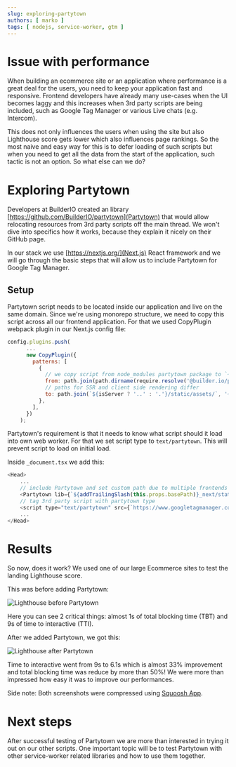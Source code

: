 ```yaml
---
slug: exploring-partytown
authors: [ marko ]
tags: [ nodejs, service-worker, gtm ]
---
```

# Issue with performance

When building an ecommerce site or an application where performance is a great deal for the users, you need to keep your application fast and responsive. Frontend developers have already many use-cases when the UI becomes laggy and this increases when 3rd party scripts are being included, such as Google Tag Manager or various Live chats (e.g. Intercom).

This does not only influences the users when using the site but also Lighthouse score gets lower which also influences page rankings. So the most naive and easy way for this is to defer loading of such scripts but when you need to get all the data from the start of the application, such tactic is not an option. So what else can we do?

# Exploring Partytown

Developers at BuilderIO created an library [https://github.com/BuilderIO/partytown](Partytown) that would allow relocating resources from 3rd party scripts off the main thread.
We won't dive into specifics how it works, because they explain it nicely on their GitHub page.

In our stack we use [https://nextjs.org/](Next.js) React framework and we will go through the basic steps that will allow us to include Partytown for Google Tag Manager.

## Setup

Partytown script needs to be located inside our application and live on the same domain. Since we're using monorepo structure, we need to copy this script across all our frontend application. For that we used CopyPlugin webpack plugin in our Next.js config file:

```javascript
config.plugins.push(
      ...
      new CopyPlugin({
        patterns: [
          {
            // we copy script from node_modules partytown package to `~partytown` folder in our package that serves static files
            from: path.join(path.dirname(require.resolve('@builder.io/partytown')), 'lib'),
            // paths for SSR and client side rendering differ
            to: path.join(`${isServer ? '..' : '.'}/static/assets/`, '~partytown'),
          },
        ],
      })
    );
```

Partytown's requirement is that it needs to know what script should it load into own web worker. For that we set script type to `text/partytown`. This will prevent script to load on initial load.

Inside `_document.tsx` we add this:
```javascript
<Head>
    ...
    // include Partytown and set custom path due to multiple frontends
    <Partytown lib={`${addTrailingSlash(this.props.basePath)}_next/static/assets/~partytown/`} debug={false} />
    // tag 3rd party script with partytown type
    <script type="text/partytown" src={`https://www.googletagmanager.com/gtm.js?id=${id}`} />
    ...
</Head>
```

# Results

So now, does it work? We used one of our large Ecommerce sites to test the landing Lighthouse score. 

This was before adding Partytown:

![Lighthouse before Partytown](lighthouse_before.jpg)

Here you can see 2 critical things: almost 1s of total blocking time (TBT) and 9s of time to interactive (TTI). 

After we added Partytown, we got this:

![Lighthouse after Partytown](lighthouse_after.jpg)

Time to interactive went from 9s to 6.1s which is almost 33% improvement and total blocking time was reduce by more than 50%! We were more than impressed how easy it was to improve our performances.

Side note: Both screenshots were compressed using [Squoosh App](https://squoosh.app/).

# Next steps

After successful testing of Partytown we are more than interested in trying it out on our other scripts. One important topic will be to test Partytown with other service-worker related libraries and how to use them together.

